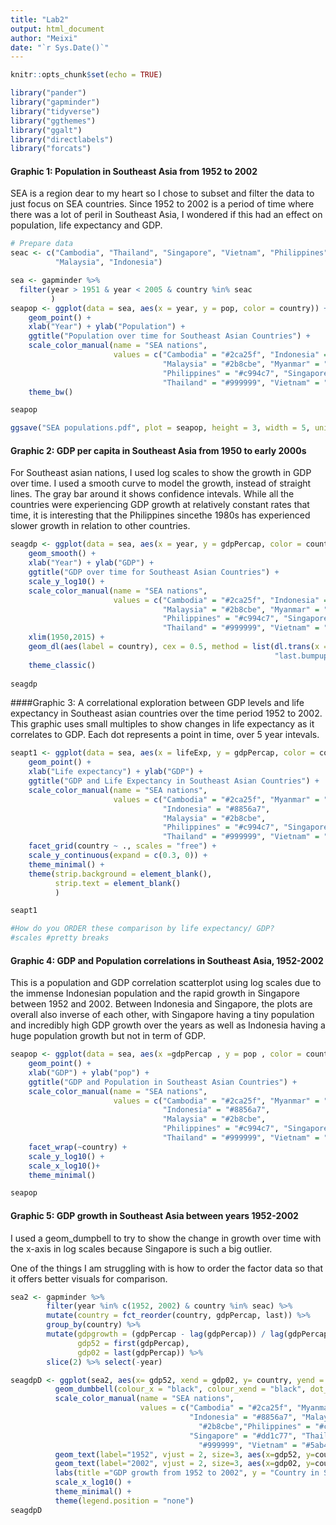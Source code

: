 ```yaml
---
title: "Lab2"
output: html_document
author: "Meixi"
date: "`r Sys.Date()`"
---
```


```r
knitr::opts_chunk$set(echo = TRUE)

library("pander")
library("gapminder")
library("tidyverse")
library("ggthemes")
library("ggalt")
library("directlabels")
library("forcats")

```

#### Graphic 1: Population in Southeast Asia from 1952 to 2002

SEA is a region dear to my heart so I chose to subset and filter the data to just focus on SEA countries. Since 1952 to 2002 is a period of time where there was a lot of peril in Southeast Asia, I wondered if this had an effect on population, life expectancy and GDP. 

```r
# Prepare data
seac <- c("Cambodia", "Thailand", "Singapore", "Vietnam", "Philippines", "Myanmar",
          "Malaysia", "Indonesia") 

sea <- gapminder %>% 
  filter(year > 1951 & year < 2005 & country %in% seac
         )
seapop <- ggplot(data = sea, aes(x = year, y = pop, color = country)) +
    geom_point() +
    xlab("Year") + ylab("Population") +
    ggtitle("Population over time for Southeast Asian Countries") + 
    scale_color_manual(name = "SEA nations",
                       values = c("Cambodia" = "#2ca25f", "Indonesia" = "#8856a7", 
                                  "Malaysia" = "#2b8cbe", "Myanmar" = "#feb24c", 
                                  "Philippines" = "#c994c7", "Singapore" = "#dd1c77", 
                                  "Thailand" = "#999999", "Vietnam" = "#5ab4ac" )) +
    theme_bw()

seapop    

ggsave("SEA populations.pdf", plot = seapop, height = 3, width = 5, units = "in")

```

#### Graphic 2: GDP per capita in Southeast Asia from 1950 to early 2000s
For Southeast asian nations, I used log scales to show the growth in GDP over time. I used a smooth curve to model the growth, instead of straight lines. The gray bar around it shows confidence intevals. While all the countries were experiencing GDP growth at relatively constant rates that time, it is interesting that the Philippines sincethe 1980s has experienced slower growth in relation to other countries.

```r
seagdp <- ggplot(data = sea, aes(x = year, y = gdpPercap, color = country)) +
    geom_smooth() +
    xlab("Year") + ylab("GDP") +
    ggtitle("GDP over time for Southeast Asian Countries") + 
    scale_y_log10() +
    scale_color_manual(name = "SEA nations",
                       values = c("Cambodia" = "#2ca25f", "Indonesia" = "#8856a7", 
                                  "Malaysia" = "#2b8cbe", "Myanmar" = "#feb24c", 
                                  "Philippines" = "#c994c7", "Singapore" = "#dd1c77", 
                                  "Thailand" = "#999999", "Vietnam" = "#5ab4ac")) +
    xlim(1950,2015) +
    geom_dl(aes(label = country), cex = 0.5, method = list(dl.trans(x = x + .3), 
                                                           "last.bumpup")) +
    theme_classic() 
    
seagdp

```

####Graphic 3: A correlational exploration between GDP levels and life expectancy in Southeast asian countries over the time period 1952 to 2002. 
This graphic uses small multiples to show changes in life expectancy as it correlates to GDP. Each dot represents a point in time, over 5 year intevals. 

```r

seapt1 <- ggplot(data = sea, aes(x = lifeExp, y = gdpPercap, color = country)) +
    geom_point() +
    xlab("Life expectancy") + ylab("GDP") +
    ggtitle("GDP and Life Expectancy in Southeast Asian Countries") + 
    scale_color_manual(name = "SEA nations",
                       values = c("Cambodia" = "#2ca25f", "Myanmar" = "#feb24c", 
                                  "Indonesia" = "#8856a7", 
                                  "Malaysia" = "#2b8cbe",  
                                  "Philippines" = "#c994c7", "Singapore" = "#dd1c77", 
                                  "Thailand" = "#999999", "Vietnam" = "#5ab4ac")) +
    facet_grid(country ~ ., scales = "free") + 
    scale_y_continuous(expand = c(0.3, 0)) +
    theme_minimal() + 
    theme(strip.background = element_blank(), 
          strip.text = element_blank()
          )

seapt1  

#How do you ORDER these comparison by life expectancy/ GDP? 
#scales #pretty breaks
```

#### Graphic 4: GDP and Population correlations in Southeast Asia, 1952-2002
This is a population and GDP correlation scatterplot using log scales due to the immense Indonesian population and the rapid growth in Singapore between 1952 and 2002. Between Indonesia and Singapore, the plots are overall also inverse of each other, with Singapore having a tiny population and incredibly high GDP growth over the years as well as Indonesia having a huge population growth but not in term of GDP. 

```r
seapop <- ggplot(data = sea, aes(x =gdpPercap , y = pop , color = country)) +
    geom_point() +
    xlab("GDP") + ylab("pop") +
    ggtitle("GDP and Population in Southeast Asian Countries") + 
    scale_color_manual(name = "SEA nations",
                       values = c("Cambodia" = "#2ca25f", "Myanmar" = "#feb24c", 
                                  "Indonesia" = "#8856a7", 
                                  "Malaysia" = "#2b8cbe",  
                                  "Philippines" = "#c994c7", "Singapore" = "#dd1c77", 
                                  "Thailand" = "#999999", "Vietnam" = "#5ab4ac")) +
    facet_wrap(~country) +
    scale_y_log10() +
    scale_x_log10()+
    theme_minimal()

seapop
```

#### Graphic 5: GDP growth in Southeast Asia between years 1952-2002
I used a geom_dumpbell to try to show the change in growth over time with the x-axis in log scales because Singapore is such a big outlier. 

One of the things I am struggling with is how to order the factor data so that it offers better visuals for comparison. 

```r

sea2 <- gapminder %>% 
        filter(year %in% c(1952, 2002) & country %in% seac) %>%
        mutate(country = fct_reorder(country, gdpPercap, last)) %>%
        group_by(country) %>%
        mutate(gdpgrowth = (gdpPercap - lag(gdpPercap)) / lag(gdpPercap),
               gdp52 = first(gdpPercap),
               gdp02 = last(gdpPercap)) %>%
        slice(2) %>% select(-year)

seagdpD <- ggplot(sea2, aes(x= gdp52, xend = gdp02, y= country, yend = country, color = country)) +   
          geom_dumbbell(colour_x = "black", colour_xend = "black", dot_guide_size = 0.4) +
          scale_color_manual(name = "SEA nations", 
                             values = c("Cambodia" = "#2ca25f", "Myanmar" = "#feb24c", 
                                        "Indonesia" = "#8856a7", "Malaysia" = 
                                          "#2b8cbe","Philippines" = "#c994c7", 
                                        "Singapore" = "#dd1c77", "Thailand" = 
                                          "#999999", "Vietnam" = "#5ab4ac")) +
          geom_text(label="1952", vjust = 2, size=3, aes(x=gdp52, y=country)) +
          geom_text(label="2002", vjust = 2, size=3, aes(x=gdp02, y=country)) +
          labs(title ="GDP growth from 1952 to 2002", y = "Country in SEA", x = "GDP growth from 1952 to 2002") +
          scale_x_log10() +
          theme_minimal() +
          theme(legend.position = "none")
seagdpD  

  
```
